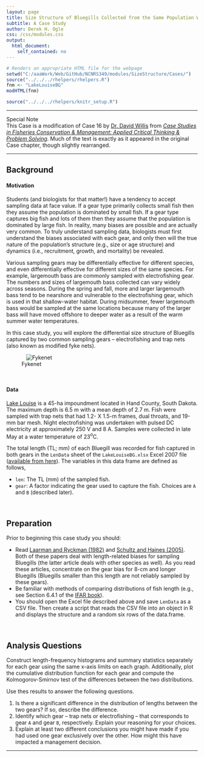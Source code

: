 ```yaml
---
layout: page
title: Size Structure of Bluegills Collected from the Same Population With Different Gears
subtitle: A Case Study
author: Derek H. Ogle
css: /css/modules.css
output:
  html_document:
    self_contained: no
---
```


```r
# Renders an appropriate HTML file for the webpage
setwd("C:/aaaWork/Web/GitHub/NCNRS349/modules/SizeStructure/Cases/")
source("../../../rhelpers/rhelpers.R")
fnm <- "LakeLouiseBG"
modHTML(fnm)
```

```r
source("../../../rhelpers/knitr_setup.R")
```

----

<div class="panel panel-primary">
  <div class="panel-heading">Special Note</div>
  <div class="panel-body">This Case is a modification of Case 16 by <a href="http://www.sdstate.edu/nrm/people/willis.cfm">Dr. David Willis</a> from <a href="https://fisheries.org/shop/55062p"><i>Case Studies in Fisheries Conservation & Management: Applied Critical Thinking & Problem Solving</i></a>.  Much of the text is exactly as it appeared in the original Case chapter, though slightly rearranged.</div>
</div>

----

## Background

#### Motivation

Students (and biologists for that matter!) have a tendency to accept sampling data at face value.  If a gear type primarily collects small fish then they assume the population is dominated by small fish.  If a gear type captures big fish and lots of them then they assume that the population is dominated by large fish.  In reality, many biases are possible and are actually very common.  To truly understand sampling data, biologists must first understand the biases associated with each gear, and only then will the true nature of the population's structure (e.g., size or age structure) and dynamics (i.e., recruitment, growth, and mortality) be revealed.

Various sampling gears may be differentially effective for different species, and even differentially effective for different sizes of the same species.  For example, largemouth bass are commonly sampled with electrofishing gear.  The numbers and sizes of largemouth bass collected can vary widely across seasons.  During the spring and fall, more and larger largemouth bass tend to be nearshore and vulnerable to the electrofishing gear, which is used in that shallow-water habitat.  During midsummer, fewer largemouth bass would be sampled at the same locations because many of the larger bass will have moved offshore to deeper water as a result of the warm summer water temperatures.

In this case study, you will explore the differential size structure of Bluegills captured by two common sampling gears -- electrofishing and trap nets (also known as modified fyke nets).

![Fykenet](FykeNet.jpg)

\ 

#### Data

[Lake Louise](http://gfp.sd.gov/state-parks/directory/lake-louise/) is a 45-ha impoundment located in Hand County, South Dakota.  The maximum depth is 6.5 m with a mean depth of 2.7 m.  Fish were sampled with trap nets that had 1.2- X 1.5-m frames, dual throats, and 19-mm bar mesh.  Night electrofishing was undertaken with pulsed DC electricity at approximately 250 V and 8 A.  Samples were collected in late May at a water temperature of 23$^{o}$C.

The total length (TL; mm) of each Bluegill was recorded for fish captured in both gears in the `LenData` sheet of the `LakeLouiseBG.xlsx` Excel 2007 file ([available from here](LakeLouiseBG.xlsx)).    The variables in this data frame are defined as follows,

* `len`: The TL (mm) of the sampled fish.
* `gear`: A factor indicating the gear used to capture the fish.  Choices are `A` and `B` (described later).

\ 

## Preparation

Prior to beginning this case study you should:

* Read [Laarman and Ryckman (1982)](Laarman_Ryckman_1982.pdf) and [Schultz and Haines (2005)](Schultz_Haines_2005.pdf).  Both of these papers deal with length-related biases for sampling Bluegills (the latter article deals with other species as well).  As you read these articles, concentrate on the gear bias for 8-cm and longer Bluegills (Bluegills smaller than this length are not reliably sampled by these gears).
* Be familiar with methods of comparing distributions of fish length (e.g., see Section 6.4.1 of the [IFAR book](http://derekogle.com/IFAR/)).
* You should open the Excel file described above and save `LenData` as a CSV file.  Then create a script that reads the CSV file into an object in R and displays the structure and a random six rows of the data.frame.

\ 

## Analysis Questions

Construct length-frequency histograms and summary statistics separately for each gear using the same x-axis limits on each graph.  Additionally, plot the cumulative distribution function for each gear and compute the Kolmogorov-Smirnov test of the differences between the two distributions.

Use thes results to answer the following questions.

1. Is there a significant difference in the distribution of lengths between the two gears?  If so, describe the difference.
1. Identify which gear -- trap nets or electrofishing -- that corresponds to gear `A` and gear `B`, respectively.  Explain your reasoning for your choices.
1. Explain at least two different conclusions you might have made if you had used one gear exclusively over the other.  How might this have impacted a management decision.

----

<style>
img[alt="Fykenet"], img[alt="Measuring"] { 
  max-width: 400px; 
  display: block;
  margin: 0 auto;
}
</style>
